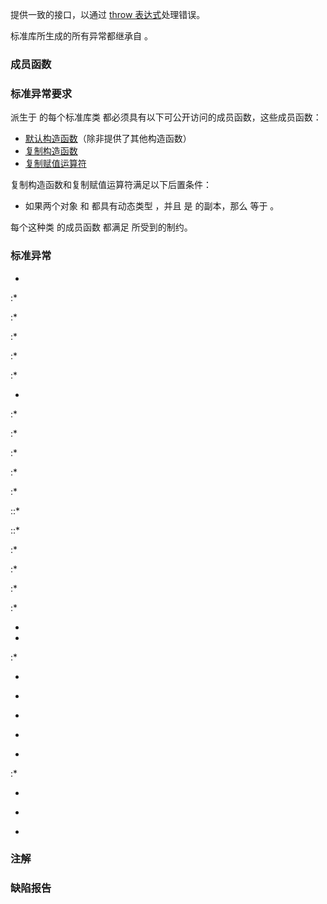 {{cpp/title|exception}}
{{cpp/error/exception/navbar}}
{{ddcl|header=exception|
class exception;
}}

提供一致的接口，以通过 [[cpp/language/throw|throw 表达式]]处理错误。

标准库所生成的所有异常都继承自 {{tt|std::exception}}。

{{rrev|since=c++26|
{{tt|std::exception}} 的所有成员函数均为 {{c/core|constexpr}}。
}}

===成员函数===
{{dsc begin}}
{{dsc mem ctor|cpp/error/exception/exception|构造异常对象}}
{{dsc inc|cpp/error/exception/dsc destructor}}
{{dsc inc|1=cpp/error/exception/dsc operator=}}
{{dsc inc|cpp/error/exception/dsc what}}
{{dsc end}}

===标准异常要求===
派生于 {{tt|std::exception}} 的每个标准库类 {{tt|T}} 都必须具有以下可公开访问的成员函数，这些成员函数{{rev inl|until=c++11|不能因为异常退出}}{{rev inl|since=c++11|都必须有[[cpp/language/noexcept spec|不抛出的异常说明]]}}：
* [[cpp/language/default constructor|默认构造函数]]（除非提供了其他构造函数）
* [[cpp/language/copy constructor|复制构造函数]]
* [[cpp/language/copy assignment|复制赋值运算符]]

复制构造函数和复制赋值运算符满足以下后置条件：
* 如果两个对象 {{c|lhs}} 和 {{c|rhs}} 都具有动态类型 {{tt|T}}，并且 {{c|lhs}} 是 {{c|rhs}} 的副本，那么 {{c|std::strcmp(lhs.what(), rhs.what())}} 等于 {{c|0}}。

每个这种类 {{tt|T}} 的成员函数 {{tt|what()}} 都满足 {{lc|std::exception::what()}} 所受到的制约。

===标准异常===
*{{ltt|cpp/error/logic_error}}
:*{{ltt|cpp/error/invalid_argument}}
:*{{ltt|cpp/error/domain_error}}
:*{{ltt|cpp/error/length_error}}
:*{{ltt|cpp/error/out_of_range}}
:*{{ltt|cpp/thread/future_error}} {{mark since c++11}}
*{{ltt|cpp/error/runtime_error}}
:*{{ltt|cpp/error/range_error}}
:*{{ltt|cpp/error/overflow_error}}
:*{{ltt|cpp/error/underflow_error}}
:*{{ltt|cpp/regex/regex_error}} {{mark since c++11}}
:*{{ltt|cpp/error/system_error}} {{mark since c++11}}
::*{{l2tt|cpp/io/ios_base/failure}} {{mark since c++11}}
::*{{l2tt|cpp/filesystem/filesystem_error}} {{mark since c++17}}
:*{{ltt|cpp/error/tx_exception}} {{mark since tm ts}}
:*{{ltt|cpp/chrono/nonexistent_local_time}} {{mark since c++20}}
:*{{ltt|cpp/chrono/ambiguous_local_time}} {{mark since c++20}}
:*{{ltt|cpp/utility/format/format_error}} {{mark since c++20}}
*{{ltt|cpp/types/bad_typeid}}
*{{ltt|cpp/types/bad_cast}}
:*{{ltt|cpp/utility/any/bad_any_cast}} {{mark since c++17}}
*{{ltt|cpp/utility/optional/bad_optional_access}} {{mark since c++17}}
*{{ltt|cpp/utility/expected/bad_expected_access}} {{mark since c++23}}
*{{ltt|cpp/memory/bad_weak_ptr}} {{mark since c++11}}
*{{ltt|cpp/utility/functional/bad_function_call}} {{mark since c++11}}
*{{ltt|cpp/memory/new/bad_alloc}}
:*{{ltt|cpp/memory/new/bad_array_new_length}} {{mark since c++11}}
*{{ltt|cpp/error/bad_exception}}
*{{l2tt|cpp/io/ios_base/failure}} {{mark until c++11}}
*{{ltt|cpp/utility/variant/bad_variant_access}} {{mark since c++17}}

===注解===
{{ftm begin}}
{{ftm|__cpp_lib_constexpr_exceptions|value=202411L|std=C++26|{{c/core|constexpr}} 的异常类型}}
{{ftm end}}

===缺陷报告===
{{dr list begin}}
{{dr list item|wg=lwg|dr=471|std=C++98|before=对从 {{tt|std::exception}} 派生的标准库类没有任何要求|after=添加要求}}
{{dr list end}}

{{langlinks|de|en|es|fr|it|ja|pt|ru}}